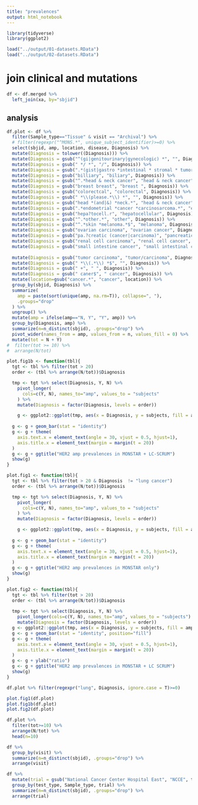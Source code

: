 ```yaml
---
title: "prevalences"
output: html_notebook
---
```



```r
library(tidyverse)
library(ggplot2)
```


```r
load("../output/01-datasets.RData")
load("../output/02-datasets.RData")
```

# join clinical and mutations
```r
df <- df.merged %>%
  left_join(xa, by="sbjid")
```

## analysis
```r
df.plot <- df %>%
  filter(Sample_type=="Tissue" & visit == "Archival") %>%
  # filter(regexpr("^MONS.*", unique_subject_identifier)>=0) %>%
  select(sbjid, amp, location, disease, Diagnosis) %>%
  mutate(Diagnosis = tolower((Diagnosis))) %>%
  mutate(Diagnosis = gsub("^(gi|genitourinary|gynecologic) *", "", Diagnosis)) %>%
  mutate(Diagnosis = gsub(" */ *", "/", Diagnosis)) %>%
  mutate(Diagnosis = gsub(".*(gist|gastro *intestinal * stromal * tumor).*$", "gist",  Diagnosis, ignore.case = T)) %>%
  mutate(Diagnosis = gsub("billiary", "biliary", Diagnosis)) %>%
  mutate(Diagnosis = gsub("^.*head & neck cancer", "head & neck cancer", Diagnosis)) %>%
  mutate(Diagnosis = gsub("breast breast", "breast ", Diagnosis)) %>%
  mutate(Diagnosis = gsub("colorectcal", "colorectal", Diagnosis)) %>%
  mutate(Diagnosis = gsub(" *\\(please.*\\) *", "", Diagnosis)) %>%
  mutate(Diagnosis = gsub("head *(and|&) *neck.*", "head & neck cancer", Diagnosis)) %>%
  mutate(Diagnosis = gsub(".*endometrial *cancer *carcinosarcoma.*", "endometrial cancer", Diagnosis)) %>%
  mutate(Diagnosis = gsub("hepa?tocell.r", "hepatocellular", Diagnosis)) %>%
  mutate(Diagnosis = gsub("^.*other.*", "other", Diagnosis)) %>%
  mutate(Diagnosis = gsub("^.*skin *melanoma.*$", "melanoma", Diagnosis)) %>%
  mutate(Diagnosis = gsub("ovarian carcinoma", "ovarian cancer", Diagnosis)) %>%
  mutate(Diagnosis = gsub("pa.?creatic (cancer|carcinoma)", "pancreatic carcinoma", Diagnosis)) %>%
  mutate(Diagnosis = gsub("renal cell carcinoma", "renal cell cancer", Diagnosis)) %>%
  mutate(Diagnosis = gsub("small intestine cancer", "small intestinal cancer", Diagnosis)) %>%
  
  mutate(Diagnosis = gsub("tumor carcinoma", "tumor/carcinoma", Diagnosis)) %>%
  mutate(Diagnosis = gsub(" *\\(.*\\) *$", "", Diagnosis)) %>%  
  mutate(Diagnosis = gsub(" +", " ", Diagnosis)) %>%
  mutate(Diagnosis = gsub(" caner$", " cancer", Diagnosis)) %>%
  mutate(location=gsub("cancer.*", "cancer", location)) %>%
  group_by(sbjid, Diagnosis) %>%
  summarize(
    amp = paste(sort(unique(amp, na.rm=T)), collapse=", "), 
    .groups="drop"
  ) %>%
  ungroup() %>%
  mutate(amp = ifelse(amp=="N, Y", "Y", amp)) %>%
  group_by(Diagnosis, amp) %>%
  summarize(n=n_distinct(sbjid), .groups="drop") %>%
  pivot_wider(names_from = amp, values_from = n, values_fill = 0) %>%
  mutate(tot = N + Y) 
#  filter(tot >= 10) %>%
#  arrange(N/tot) 
```

```r
plot.fig1b <- function(tbl){
  tgt <- tbl %>% filter(tot > 20)
  order <- (tbl %>% arrange(N/tot))$Diagnosis

  tmp <- tgt %>% select(Diagnosis, Y, N) %>%
    pivot_longer(
      cols=c(Y, N), names_to="amp", values_to = "subjects"
    ) %>%
    mutate(Diagnosis = factor(Diagnosis, levels = order))

    g <- ggplot2::ggplot(tmp, aes(x = Diagnosis, y = subjects, fill = amp))
  
  g <- g + geom_bar(stat = "identity")
  g <- g + theme(
    axis.text.x = element_text(angle = 30, vjust = 0.5, hjust=1),
    axis.title.x = element_text(margin = margin(t = 20))
  )
  g <- g + ggtitle("HER2 amp prevalences in MONSTAR + LC-SCRUM")
  show(g)
}

plot.fig1 <- function(tbl){
  tgt <- tbl %>% filter(tot > 20 & Diagnosis  != "lung cancer")
  order <- (tbl %>% arrange(N/tot))$Diagnosis

  tmp <- tgt %>% select(Diagnosis, Y, N) %>%
    pivot_longer(
      cols=c(Y, N), names_to="amp", values_to = "subjects"
    ) %>%
    mutate(Diagnosis = factor(Diagnosis, levels = order))

    g <- ggplot2::ggplot(tmp, aes(x = Diagnosis, y = subjects, fill = amp))
  
  g <- g + geom_bar(stat = "identity")
  g <- g + theme(
    axis.text.x = element_text(angle = 30, vjust = 0.5, hjust=1),
    axis.title.x = element_text(margin = margin(t = 20))
  )
  g <- g + ggtitle("HER2 amp prevalences in MONSTAR only")
  show(g)
}

plot.fig2 <- function(tbl){
  tgt <- tbl %>% filter(tot > 20)
  order <- (tbl %>% arrange(N/tot))$Diagnosis
  
  tmp <- tgt %>% select(Diagnosis, Y, N) %>%
    pivot_longer(cols=c(Y, N), names_to="amp", values_to = "subjects") %>%
    mutate(Diagnosis = factor(Diagnosis, levels = order))
  g <- ggplot2::ggplot(tmp, aes(x = Diagnosis, y = subjects, fill = amp))
  g <- g + geom_bar(stat = "identity", position="fill")
  g <- g + theme(
    axis.text.x = element_text(angle = 30, vjust = 0.5, hjust=1),
    axis.title.x = element_text(margin = margin(t = 20))
  )
  g <- g + ylab("ratio")
  g <- g + ggtitle("HER2 amp prevalences in MONSTAR + LC SCRUM")
  show(g)
}


```

```r
df.plot %>% filter(regexpr("lung", Diagnosis, ignore.case = T)>=0) 
```


```r
plot.fig1(df.plot)
plot.fig1b(df.plot)
plot.fig2(df.plot)
```


```r
df.plot %>% 
  filter(tot>=10) %>%
  arrange(N/tot) %>%
  head(n=10)
```

```r
df %>% 
  group_by(visit) %>% 
  summarize(n=n_distinct(sbjid), .groups="drop") %>%
  arrange(visit)
```
```r
df %>% 
  mutate(trial = gsub("National Cancer Center Hospital East", "NCCE", trial)) %>%
  group_by(test_type, Sample_type, trial) %>% 
  summarize(n=n_distinct(sbjid), .groups="drop") %>%
  arrange(trial)
```
